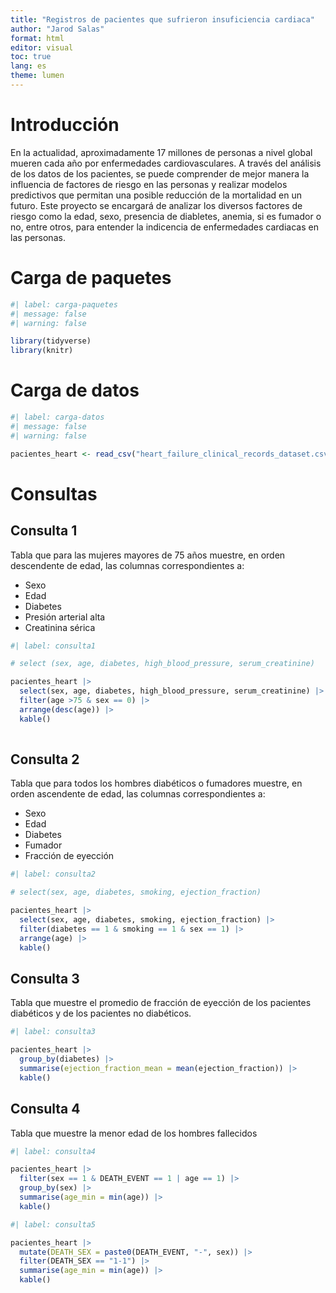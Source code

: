 ---
title: "Registros de pacientes que sufrieron insuficiencia cardiaca"
author: "Jarod Salas"
format: html
editor: visual
toc: true
lang: es
theme: lumen
---

# Introducción

En la actualidad, aproximadamente 17 millones de personas a nivel global mueren cada año por enfermedades cardiovasculares. A través del análisis de los datos de los pacientes, se puede comprender de mejor manera la influencia de factores de riesgo en las personas y realizar modelos predictivos que permitan una posible reducción de la mortalidad en un futuro. Este proyecto se encargará de analizar los diversos factores de riesgo como la edad, sexo, presencia de diabletes, anemia, si es fumador o no, entre otros, para entender la indicencia de enfermedades cardiacas en las personas.

# Carga de paquetes

```{r}
#| label: carga-paquetes
#| message: false
#| warning: false

library(tidyverse)
library(knitr)
```

# Carga de datos

```{r}
#| label: carga-datos
#| message: false
#| warning: false

pacientes_heart <- read_csv("heart_failure_clinical_records_dataset.csv")
```

# Consultas

## Consulta 1

Tabla que para las mujeres mayores de 75 años muestre, en orden descendente de edad, las columnas correspondientes a:

-   Sexo
-   Edad
-   Diabetes
-   Presión arterial alta
-   Creatinina sérica

```{r}
#| label: consulta1

# select (sex, age, diabetes, high_blood_pressure, serum_creatinine)

pacientes_heart |>
  select(sex, age, diabetes, high_blood_pressure, serum_creatinine) |>
  filter(age >75 & sex == 0) |>
  arrange(desc(age)) |>
  kable()
  
```

## Consulta 2

Tabla que para todos los hombres diabéticos o fumadores muestre, en orden ascendente de edad, las columnas correspondientes a:

-   Sexo
-   Edad
-   Diabetes
-   Fumador
-   Fracción de eyección

```{r}
#| label: consulta2

# select(sex, age, diabetes, smoking, ejection_fraction)

pacientes_heart |>
  select(sex, age, diabetes, smoking, ejection_fraction) |>
  filter(diabetes == 1 & smoking == 1 & sex == 1) |>
  arrange(age) |>
  kable()
```

## Consulta 3

Tabla que muestre el promedio de fracción de eyección de los pacientes diabéticos y de los pacientes no diabéticos.

```{r}
#| label: consulta3

pacientes_heart |>
  group_by(diabetes) |>
  summarise(ejection_fraction_mean = mean(ejection_fraction)) |>
  kable()
```

## Consulta 4

Tabla que muestre la menor edad de los hombres fallecidos

```{r}
#| label: consulta4

pacientes_heart |>
  filter(sex == 1 & DEATH_EVENT == 1 | age == 1) |>
  group_by(sex) |>
  summarise(age_min = min(age)) |>
  kable()
```

```{r}
#| label: consulta5

pacientes_heart |>
  mutate(DEATH_SEX = paste0(DEATH_EVENT, "-", sex)) |>
  filter(DEATH_SEX == "1-1") |>
  summarise(age_min = min(age)) |>
  kable()

```



